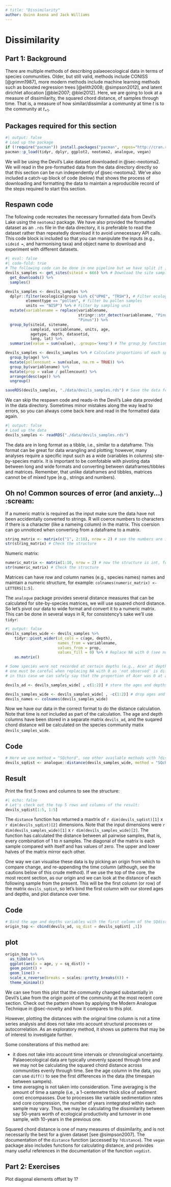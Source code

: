```yaml
---
# title: "Dissimilarity"
author: Quinn Asena and Jack Williams
---
```


# Dissimilarity {#sec-dissimilarity}

## Part 1: Background

There are multiple methods of describing palaeoecological data in terms of species communities. Older, but still valid, methods include CONISS [@grimm1987], more modern methods include machine learning methods such as boosted regression trees [@elith2008; @simpson2012], and latent dirichlet allocation [@blei2007; @blei2012]. Here, we are going to look at a measure of dissimilarity, the squared chord distance, of samples through time. That is, a measure of how similar/dissimilar a community at time $t$ is to the community at $t_{+1}$.


::: {.callout-note}
# Packages required for this section

```r
#| output: false
# Load up the package
if (!require("pacman")) install.packages("pacman", repos="http://cran.r-project.org")
pacman::p_load(tidyr, dplyr, ggplot2, neotoma2, analogue, vegan)
```
:::


We will be using the Devil's Lake dataset downloaded in @sec-neotoma2. We will read in the pre-formatted data from the data directory directly so that this section can be run independently of @sec-neotoma2. We've also included a catch-up block of code (below) that shows the process of downloading and formatting the data to maintain a reproducible record of the steps required to start this section.

::: {.callout-tip}
# Respawn code

The following code recreates the necessary formatted data from Devil's Lake using the `neotoma2` package. We have also provided the formatted dataset as an `.rds` file in the data directory, it is preferable to read the dataset rather than repeatedly download it to avoid unnecessary API calls. This code block is included so that you can manipulate the inputs (e.g., `sideid = `, and harmonising taxa) and object name to download and experiment with different datasets.

```r
#| eval: false
#| code-fold: true
# The following code can be done in one pipeline but we have split it into chunks to help with readablity
devils_samples <- get_sites(siteid = 666) %>% # Download the site samples data
  get_downloads() %>%
  samples()

devils_samples <- devils_samples %>%
  dplyr::filter(ecologicalgroup %in% c("UPHE", "TRSH"), # Filter ecological groups by upland heath and trees and shrubs
         elementtype == "pollen", # filter bu pollen samples
         units == "NISP") %>% # Filter by sampling unit
  mutate(variablename = replace(variablename,
                                stringr::str_detect(variablename, "Pinus.*"), # Harmonize Pinus into one group
                                "Pinus")) %>%
  group_by(siteid, sitename,
           sampleid, variablename, units, age,
           agetype, depth, datasetid,
           long, lat) %>%
  summarise(value = sum(value), .groups='keep') # The group_by function will drop columns not used as grouping variables

devils_samples <- devils_samples %>% # Calculate proportions of each species by year group
  group_by(age) %>%
  mutate(pollencount = sum(value, na.rm = TRUE)) %>%
  group_by(variablename) %>%
  mutate(prop = value / pollencount) %>%
  arrange(desc(age)) %>%
  ungroup()

saveRDS(devils_samples, "./data/devils_samples.rds") # Save the data for later
```

:::

We can skip the respawn code and reads-in the Devil's Lake data provided in the data directory. Sometimes minor mistakes along the way lead to errors, so you can always come back here and read in the formatted data again.

```r
#| output: false
# Load up the data
devils_samples <- readRDS("./data/devils_samples.rds")

```


The data are in long format as a tibble, i.e., similar to a dataframe. This format can be great for data wrangling and plotting; however, many analyses require a specific input such as a wide (variables in columns) site-by-species matrix. It is important to be comfotable with pivoting data between long and wide formats and converting between dataframes/tibbles and matrices. Remember, that unlike dataframes and tibbles, matrices cannot be of mixed type (e.g., strings and numbers).

::: {.callout-warning}
# Oh no! Common sources of error (and anxiety...) :scream:

If a numeric matrix is required as the input make sure the data have not been accidentally converted to strings. R will coerce numbers to characters if there is a character (like a nameing column) in the matrix. This coersion can go unnoticed when converting from a dataframe to a matrix.

```r
string_matrix <- matrix(c("1", 2:10), nrow = 2) # see the numbers are in quotes indicating a string? 
str(string_matrix) # Check the structure
```

Numeric matrix:

```r
numeric_matrix <- matrix(1:10, nrow = 2) # now the structure is int, for integer.
str(numeric_matrix) # Check the structure
```

Matrices can have row and column names (e.g., species names) names and maintain a numeric structure, for example: `colnames(numeric_matrix) <- LETTERS[1:5]`. 
:::

The `analogue` package provides several distance measures that can be calculated for site-by-species matrices, we will use squared chord distance. So let's pivot our data to wide format and convert it to a numeric matrix. This can be done in several ways in R, for consistency's sake we'll use `tidyr`:

```r
#| output: false
devils_samples_wide <- devils_samples %>%
    tidyr::pivot_wider(id_cols = c(age, depth),
                       names_from = variablename,
                       values_from = prop,
                       values_fill = 0) %>% # Replace NA with 0 (see note below) 
    as.matrix()

# Some species were not recorded at certain depths (e.g., Acer at depth 603)
# one must be careful when replacing NA with 0 as 'not observed' is different to a measurement of 0
# in this case we can safely say that the proportion of Acer was 0 at a depth of 603

devils_ad <- devils_samples_wide[ , c(1:2)] # store the ages and depths separately

devils_samples_wide <- devils_samples_wide[ , -c(1:2)] # drop ages and depth as they are not included in the distance calculations
devils_names <- colnames(devils_samples_wide)

```

Now we have our data in the correct format to do the distance calculation. Note that time is _not_ included as part of the calculation. The age and depth columns have been stored in a separate matrix `devils_ad`, and the suqared chord distance will be calculated on the species community matix `devils_samples_wide`. 

::: {.panel-tabset}

## Code

```r
# Here we use method = "SQchord", see other available methods with ?distance
devils_sqdist <- analogue::distance(devils_samples_wide, method = "SQchord")
```

## Result

Print the first 5 rows and columns to see the structure:
```r
#| echo: false
# Let's check out the top 5 rows and columns of the result:
devils_sqdist[1:5, 1:5]
```

:::

The `distance` function has returned a maxtrix of `r dim(devils_sqdist)[1]` x `r dim(devils_sqdist)[2]` dimensions. Note that the input dimensions were `r dim(devils_samples_wide)[1]` x `r dim(devils_samples_wide)[2]`. The function has calculated the distance between all pairwise samples, that is, every combination of 1 to $n$ samples. The diagonal of the matrix is each sample compared with itself and has values of zero. The upper and lower halves of the matrix mirror each other.

One way we can visualise these data is by picking an origin from which to compare change, and re-appending the time column (although, see the cautions below of this crude method). If we use the top of the core, the most recent section, as our origin and we can look at the distance of each following sample from the present. This will be the first column (or row) of the matrix `devils_sqdist`, so let's bind the first column with our stored ages and depths, and plot distance over time.

::: {.panel-tabset}

## Code

```r
# Bind the age and depths variables with the first column of the SQdistances
origin_top <- cbind(devils_ad, sq_dist = devils_sqdist[ ,1])
```

## plot

```r
origin_top %>%
  as_tibble() %>% 
  ggplot(aes(x = age, y = sq_dist)) + 
  geom_point() +
  geom_line() +
  scale_x_reverse(breaks = scales::pretty_breaks(6)) +
  theme_minimal()
```

:::

We can see from this plot that the community changed substantially in Devil's Lake from the origin point of the community at the most recent core section. Check out the pattern shown by applying the Modern Analogue Technique in @sec-novelty and how it compares to this plot.

However, plotting the distances with the original time column is not a time series analysis and does not take into account structural processes or autocorrelation. As an exploratory method, it shows us patterns that may be of interest to investigate further.

Some consiterations of this method are:

- it does not take into account time intervals or chronological uncertainty. Palaeoecological data are typically unevenly spaced through time and we may not be calculating the squared chord distance across communities evenly through time. See the age column in the data, you can use `diff()` to see the first differences in the data (the timespan between sampels).
- time averaging is not taken into consideration. Time averaging is the amount of time a sample (i.e., a 1-centemetre thick slice of sediment core) encompasses. Due to processes like variable sedimentation rates and core compression, the number of years inntegrated within each sample may vary. Thus, we may be calculating the dissimilarity between say 50-years worth of ecological productivity and turnover in one sample, with 10-years in the previous one.

Squared chord distance is one of many measures of dissimilarity, and is not necessarily the best for a given dataset [see @simpson2007]. The documentation of the `distance` function (accessed by `?distance`). The `vegan` package also includes functions for calculating distance, and provides many useful references in the documentation of the function `vegdist`.


## Part 2: Exercises

Plot diagonal elements offset by 1?